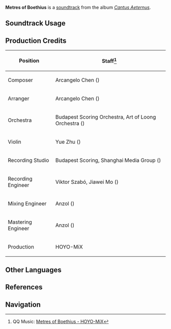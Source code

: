 {{Soundtrack Infobox
|image          = Cantus Aeternus.png
|album          = Cantus Aeternus
|disc           = 1
|number         = 12
|featured       =
|featured2      =
|featured3      =
|featured_disc  =
|featured_disc2 =
|featured_disc3 =
|youtube_id     = BHyMZD0jXiI
|spotify_id     = 5zu40c2RnQXzNoJ0olmI2f
|previous       = Dissolved Dawn
|next           = Fortuna Variabilis
}}
'''Metres of Boethius''' is a [[soundtrack]] from the album ''[[Cantus Aeternus]]''.

==Soundtrack Usage==
{{Soundtrack Usage
|location          = Sea of Bygone Eras
|quest             = 
|domain            = 
|eventgameplay     = 
|special_displayed = 
|special           = 
|teapot            = 
|mediaoriginal     =
}}
<!--
==Other Arrangements==
{{Files by Category Gallery|Media Using an Unreleased Arrangement of {{subst:#titleparts:{{subst:PAGENAME}}}} Soundtrack}}
-->
==Production Credits==
{| class="wikitable sortable"
|-
! Position
! Staff<ref>QQ Music: [https://y.qq.com/n/ryqq/songDetail/0041CAG40nMAuE {{zh|调律师的夙愿}} Metres of Boethius - HOYO-MiX]</ref>
|-
! Composer
| Arcangelo Chen ({{zh|陈子敏}})
|-
! Arranger
| Arcangelo Chen ({{zh|陈子敏}})
|-
! Orchestra
| Budapest Scoring Orchestra, Art of Loong Orchestra ({{zh|龙之艺交响乐团}})
|-
! Violin
| Yue Zhu ({{zh|朱玥}})
|-
! Recording Studio
| Budapest Scoring, Shanghai Media Group ({{zh|上海广播大厦}})
|-
! Recording Engineer
| Viktor Szabó, Jiawei Mo ({{zh|莫家伟}})
|-
! Mixing Engineer
| Anzol ({{zh|鸦雀有声}})
|-
! Mastering Engineer
| Anzol ({{zh|鸦雀有声}})
|-
! Production
| HOYO-MiX
|}
<!--
==Trivia==
-->
==Other Languages==
{{Other Languages|default_hidden=1
|en       = Metres of Boethius
|zhs      = 调律师的夙愿
|zhs_rm   = Tiáolǜ-shī de Sùyuàn
|zht      = 調律師的夙願
|zht_rm   = Tiáolǜ-shī de Sùyuàn
|zh_tl    = Long-Cherished Wish of the Tuner
|ja       = 調律師の宿願
|ja_rm    = Chouritsushi no Shukugan
|ja_tl    = 
}}

==References==
{{Reflist}}

==Navigation==
{{Soundtrack Navbox|Cantus Aeternus}}